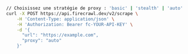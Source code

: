 ```bash cURL

// Choisissez une stratégie de proxy : 'basic' | 'stealth' | 'auto'
curl -X POST https://api.firecrawl.dev/v2/scrape \
    -H 'Content-Type: application/json' \
    -H 'Authorization: Bearer fc-YOUR-API-KEY' \
    -d '{
      "url": "https://example.com",
      "proxy": "auto"
    }'

```
